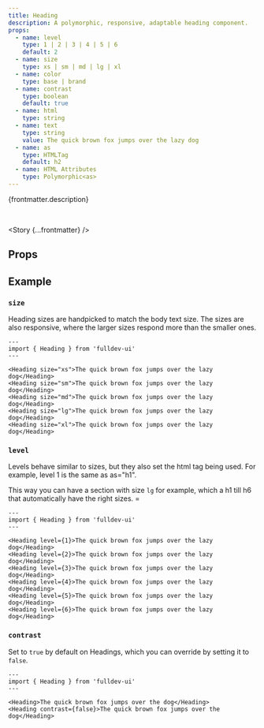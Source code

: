 ```yaml
---
title: Heading
description: A polymorphic, responsive, adaptable heading component.
props:
  - name: level
    type: 1 | 2 | 3 | 4 | 5 | 6
    default: 2
  - name: size
    type: xs | sm | md | lg | xl
  - name: color
    type: base | brand
  - name: contrast
    type: boolean
    default: true
  - name: html
    type: string
  - name: text
    type: string
    value: The quick brown fox jumps over the lazy dog
  - name: as
    type: HTMLTag
    default: h2
  - name: HTML Attributes
    type: Polymorphic<as>
---
```



{frontmatter.description}

<br />

<Story {...frontmatter} />

## Props

<PropsTable props={frontmatter.props} />

## Example

### `size`

<SizeProp />

Heading sizes are handpicked to match the body text size. The sizes are also responsive, where the larger sizes respond more than the smaller ones.

```astro live
---
import { Heading } from 'fulldev-ui'
---

<Heading size="xs">The quick brown fox jumps over the lazy dog</Heading>
<Heading size="sm">The quick brown fox jumps over the lazy dog</Heading>
<Heading size="md">The quick brown fox jumps over the lazy dog</Heading>
<Heading size="lg">The quick brown fox jumps over the lazy dog</Heading>
<Heading size="xl">The quick brown fox jumps over the lazy dog</Heading>
```

### `level`

Levels behave similar to sizes, but they also set the html tag being used. For example, level 1 is the same as as="h1".

This way you can have a section with size `lg` for example, which a h1 till h6 that automatically have the right sizes. =

```astro live
---
import { Heading } from 'fulldev-ui'
---

<Heading level={1}>The quick brown fox jumps over the lazy dog</Heading>
<Heading level={2}>The quick brown fox jumps over the lazy dog</Heading>
<Heading level={3}>The quick brown fox jumps over the lazy dog</Heading>
<Heading level={4}>The quick brown fox jumps over the lazy dog</Heading>
<Heading level={5}>The quick brown fox jumps over the lazy dog</Heading>
<Heading level={6}>The quick brown fox jumps over the lazy dog</Heading>
```

### `contrast`

Set to `true` by default on Headings, which you can override by setting it to `false`.

```astro live
---
import { Heading } from 'fulldev-ui'
---

<Heading>The quick brown fox jumps over the dog</Heading>
<Heading contrast={false}>The quick brown fox jumps over the dog</Heading>
```
